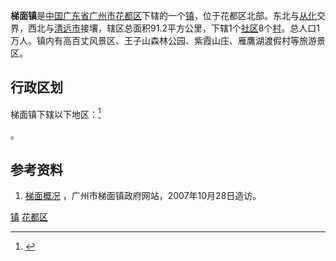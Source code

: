 {{中国乡级行政区<!---乡级行政区专用模板--->
|行政区全称 = 梯面镇
|景观照片文件名 = 
|景观照片描述 = 
|位置图文件名 = 
|位置图描述 = 
|汉语拼音 = 
|通用拼音 = 
|上级行政区 = [[广东省|广东省]][[广州市|广州市]][[花都区|花都区]]
|行政区类别 = [[镇|镇]]
|行政区划代码 = 
|建置时间 = 
|政府驻地 = 
|地理坐标 = 
|行政区划 = 9
|村委会 = 8
|居委会 = 1
|总面积 = 91.2平方公里
|户籍人口 = 
|户籍人口年份 = 
|常住人口 = 1万人
|常住人口年份 = 
|人口密度 = 
|GDP = 
|GDP年份 = 
|邮政编码 = 
|电话区号 = 
|官方网站 = 
|网站名称 = 
}}
'''梯面镇'''是[[中华人民共和国|中国]][[广东省|广东省]][[广州市|广州市]][[花都区|花都区]]下辖的一个[[镇|镇]]，位于花都区北部。东北与[[从化|从化]]交界，西北与[[清远市|清远市]]接壤，辖区总面积91.2平方公里，下辖1个[[社区|社区]]8个[[村|村]]。总人口1万人。镇内有高百丈风景区、王子山森林公园、紫霞山庄、雁鷹湖渡假村等旅游景区。

== 行政区划 ==

梯面镇下辖以下地区：<ref>{{PRC admin/ref sgc|44/01/14/103/000}}</ref>

{{PRC admin/children|44/01/14/103/000}}。

==参考资料==
#[http://www.huadu.gov.cn/hdzwgk/tmz/tmgk/default.htm 梯面概况] {{Wayback|url=http://www.huadu.gov.cn/hdzwgk/tmz/tmgk/default.htm |date=20070227024513 }}，广州市梯面镇政府网站，2007年10月28日造访。
{{Reflist}}

{{广州小作品}}
{{广州市花都区行政区划}}
[[Category:花都区行政区划|镇]]
[[Category:广州建制镇|花都区]]